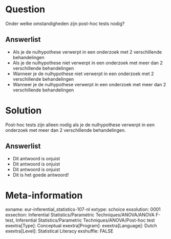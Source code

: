 Question
========
Onder welke omstandigheden zijn post-hoc tests nodig?

Answerlist
----------
* Als je de nulhypothese verwerpt in een onderzoek met 2 verschillende behandelingen
* Als je de nulhypothese niet verwerpt in een onderzoek met meer dan 2 verschillende behandelingen
* Wanneer je de nulhypothese niet verwerpt in een onderzoek met 2 verschillende behandelingen
* Wanneer je de nulhypothese verwerpt in een onderzoek met meer dan 2 verschillende behandelingen


Solution
========
Post-hoc tests zijn alleen nodig als je de nulhypothese verwerpt in een onderzoek met meer dan 2 verschillende behandelingen.

Answerlist
----------
* Dit antwoord is onjuist
* Dit antwoord is onjuist
* Dit antwoord is onjuist
* Dit is het goede antwoord!

Meta-information
================
exname: eur-inferential_statistics-107-nl
extype: schoice
exsolution: 0001
exsection: Inferential Statistics/Parametric Techniques/ANOVA/ANOVA F-test, Inferential Statistics/Parametric Techniques/ANOVA/Post-hoc test
exextra[Type]: Conceptual
exextra[Program]: 
exextra[Language]: Dutch
exextra[Level]: Statistical Literacy
exshuffle: FALSE
